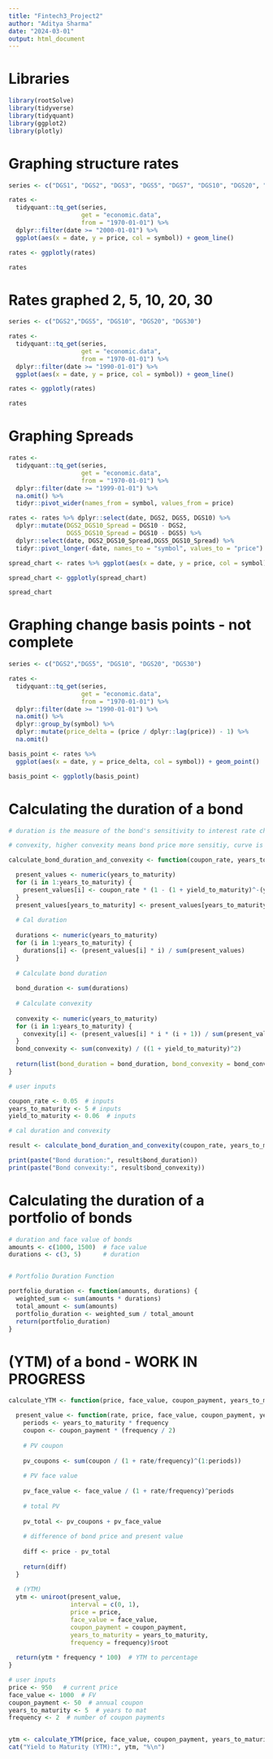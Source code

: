 ```yaml
---
title: "Fintech3_Project2"
author: "Aditya Sharma"
date: "2024-03-01"
output: html_document
---
```


# Libraries 

```r
library(rootSolve)
library(tidyverse)
library(tidyquant)
library(ggplot2)
library(plotly)
```

# Graphing structure rates 

```r

series <- c("DGS1", "DGS2", "DGS3", "DGS5", "DGS7", "DGS10", "DGS20", "DGS30")

rates <- 
  tidyquant::tq_get(series, 
                    get = "economic.data", 
                    from = "1970-01-01") %>% 
  dplyr::filter(date >= "2000-01-01") %>% 
  ggplot(aes(x = date, y = price, col = symbol)) + geom_line()

rates <- ggplotly(rates)

rates
```


# Rates graphed 2, 5, 10, 20, 30

```r

series <- c("DGS2","DGS5", "DGS10", "DGS20", "DGS30")

rates <- 
  tidyquant::tq_get(series, 
                    get = "economic.data", 
                    from = "1970-01-01") %>% 
  dplyr::filter(date >= "1990-01-01") %>% 
  ggplot(aes(x = date, y = price, col = symbol)) + geom_line()

rates <- ggplotly(rates)

rates
```

# Graphing Spreads 

```r

rates <- 
  tidyquant::tq_get(series, 
                    get = "economic.data", 
                    from = "1970-01-01") %>% 
  dplyr::filter(date >= "1999-01-01") %>% 
  na.omit() %>% 
  tidyr::pivot_wider(names_from = symbol, values_from = price)

rates <- rates %>% dplyr::select(date, DGS2, DGS5, DGS10) %>% 
  dplyr::mutate(DGS2_DGS10_Spread = DGS10 - DGS2, 
                DGS5_DGS10_Spread = DGS10 - DGS5) %>% 
  dplyr::select(date, DGS2_DGS10_Spread,DGS5_DGS10_Spread) %>% 
  tidyr::pivot_longer(-date, names_to = "symbol", values_to = "price") 

spread_chart <- rates %>% ggplot(aes(x = date, y = price, col = symbol)) + geom_line()

spread_chart <- ggplotly(spread_chart)

spread_chart

```

# Graphing change basis points - not complete 

```r

series <- c("DGS2","DGS5", "DGS10", "DGS20", "DGS30")

rates <- 
  tidyquant::tq_get(series, 
                    get = "economic.data", 
                    from = "1970-01-01") %>% 
  dplyr::filter(date >= "1990-01-01") %>% 
  na.omit() %>% 
  dplyr::group_by(symbol) %>% 
  dplyr::mutate(price_delta = (price / dplyr::lag(price)) - 1) %>% 
  na.omit()

basis_point <- rates %>% 
  ggplot(aes(x = date, y = price_delta, col = symbol)) + geom_point()

basis_point <- ggplotly(basis_point)

```



# Calculating the duration of a bond 

```r

# duration is the measure of the bond's sensitivity to interest rate changess

# convexity, higher convexity means bond price more sensitiy, curve is steeper moves are more drastic 

calculate_bond_duration_and_convexity <- function(coupon_rate, years_to_maturity, yield_to_maturity) {

  present_values <- numeric(years_to_maturity)
  for (i in 1:years_to_maturity) {
    present_values[i] <- coupon_rate * (1 - (1 + yield_to_maturity)^-(years_to_maturity - i + 1)) / yield_to_maturity
  }
  present_values[years_to_maturity] <- present_values[years_to_maturity] + (1 / (1 + yield_to_maturity)^years_to_maturity)
  
  # Cal duration 
  
  durations <- numeric(years_to_maturity)
  for (i in 1:years_to_maturity) {
    durations[i] <- (present_values[i] * i) / sum(present_values)
  }
  
  # Calculate bond duration
  
  bond_duration <- sum(durations)
  
  # Calculate convexity
  
  convexity <- numeric(years_to_maturity)
  for (i in 1:years_to_maturity) {
    convexity[i] <- (present_values[i] * i * (i + 1)) / sum(present_values)
  }
  bond_convexity <- sum(convexity) / ((1 + yield_to_maturity)^2)
  
  return(list(bond_duration = bond_duration, bond_convexity = bond_convexity))
}

# user inputs 

coupon_rate <- 0.05  # inputs 
years_to_maturity <- 5 # inputs 
yield_to_maturity <- 0.06  # inputs 

# cal duration and convexity 

result <- calculate_bond_duration_and_convexity(coupon_rate, years_to_maturity, yield_to_maturity)

print(paste("Bond duration:", result$bond_duration))
print(paste("Bond convexity:", result$bond_convexity))

```

# Calculating the duration of a portfolio of bonds

```r

# duration and face value of bonds 
amounts <- c(1000, 1500)  # face value 
durations <- c(3, 5)      # duration 


# Portfolio Duration Function 

portfolio_duration <- function(amounts, durations) {
  weighted_sum <- sum(amounts * durations)
  total_amount <- sum(amounts)
  portfolio_duration <- weighted_sum / total_amount
  return(portfolio_duration)
}

```

# (YTM) of a bond - WORK IN PROGRESS 

```r

calculate_YTM <- function(price, face_value, coupon_payment, years_to_maturity, frequency = 1) {

  present_value <- function(rate, price, face_value, coupon_payment, years_to_maturity, frequency) {
    periods <- years_to_maturity * frequency
    coupon <- coupon_payment * (frequency / 2)  
    
    # PV coupon
    
    pv_coupons <- sum(coupon / (1 + rate/frequency)^(1:periods))
    
    # PV face value 
    
    pv_face_value <- face_value / (1 + rate/frequency)^periods
    
    # total PV 
    
    pv_total <- pv_coupons + pv_face_value
    
    # difference of bond price and present value 
    
    diff <- price - pv_total
    
    return(diff)
  }
  
  # (YTM) 
  ytm <- uniroot(present_value, 
                 interval = c(0, 1),
                 price = price, 
                 face_value = face_value,
                 coupon_payment = coupon_payment,
                 years_to_maturity = years_to_maturity, 
                 frequency = frequency)$root
  
  return(ytm * frequency * 100)  # YTM to percentage
}

# user inputs 
price <- 950   # current price 
face_value <- 1000  # FV
coupon_payment <- 50  # annual coupon 
years_to_maturity <- 5  # years to mat 
frequency <- 2  # number of coupon payments  


ytm <- calculate_YTM(price, face_value, coupon_payment, years_to_maturity, frequency)
cat("Yield to Maturity (YTM):", ytm, "%\n")


```

